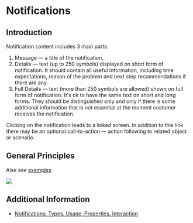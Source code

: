 <Meta title="Content Guidelines/Notifications"/>

# Notifications

## Introduction
Notification content includes 3 main parts: 
1. Message — a title of the notification. 
2. Details — text (up to 250 symbols) displayed on short form of notification. It should contain all useful information, including time expectations, reason of the problem and next step recommendations if there are any.
3. Full Details — text (more than 250 symbols are allowed) shown on full form of notification. It's ok to have the same text on short and long forms. They should be distinguished only and only if there is some additional information that is not essential at the moment customer receives the notification. 

Clicking on the notification leads to a linked screen. In addition to this link there may be an optional call-to-action — action following to related object or scenario.

## General Principles
Alse see [examples](examples)

![](Principes.png?sizes=976px)

## Additional Information
- [Notifications: Types, Usage, Properties, Interaction](/app-kit/common/notifications)